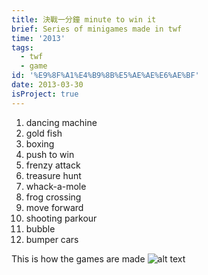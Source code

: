 ```yaml
---
title: 決戰一分鐘 minute to win it
brief: Series of minigames made in twf
time: '2013'
tags:
  - twf
  - game
id: '%E9%8F%A1%E4%B9%8B%E5%AE%AE%E6%AE%BF'
date: 2013-03-30
isProject: true
---
```


1. dancing machine
1. gold fish
1. boxing
1. push to win
1. frenzy attack
1. treasure hunt
1. whack-a-mole
1. frog crossing
1. move forward
1. shooting parkour
1. bubble
1. bumper cars

This is how the games are made
![alt text](../public/img/posts/決戰一分鐘/image.png)
